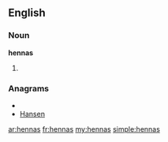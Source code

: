 ==English==

===Noun===
'''hennas'''

# {{plural of|[[henna]]}}

===Anagrams===
* {{alphagram|aehnns}}
* [[Hansen#English|Hansen]]

[[ar:hennas]]
[[fr:hennas]]
[[my:hennas]]
[[simple:hennas]]